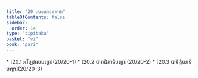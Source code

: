 ```yaml
---
title: "20 សេទមោចនគាថា"
tableOfContents: false
sidebar:
  order: 14
type: "tipitaka"
basket: "vi"
book: "pari"
---
```



<DynamicBreadcrumb />



<TableOfContents book="pari" section="20">
* [20.1 អវិប្បវាសបញ្ហា](20/20-1)
* [20.2 បារាជិកាទិបញ្ហា](20/20-2)
* [20.3 បាចិត្តិយាទិបញ្ហា](20/20-3)
</TableOfContents>